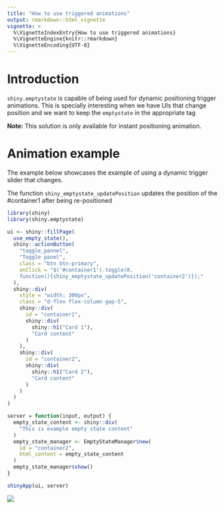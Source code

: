 ```yaml
---
title: "How to use triggered animations"
output: rmarkdown::html_vignette
vignette: >
  %\VignetteIndexEntry{How to use triggered animations}
  %\VignetteEngine{knitr::rmarkdown}
  %\VignetteEncoding{UTF-8}
---
```


# Introduction

`shiny.emptystate` is capable of being used for dynamic positioning trigger animations. This is specially interesting when we have UIs that change position and we want to keep the `emptystate` in the appropriate tag

**Note:** This solution is only available for instant positioning animation.

# Animation example

The example below showcases the example of using a dynamic trigger slider that changes.

The function `shiny_emptystate_updatePosition` updates the position of the #container1 after being re-positioned

``` r
library(shiny)
library(shiny.emptystate)

ui <- shiny::fillPage(
  use_empty_state(),
  shiny::actionButton(
    "toggle_pannel",
    "Toggle panel",
    class = "btn btn-primary",
    onClick = "$('#container1').toggle(0,
    function(){shiny_emptystate_updatePosition('container2')});"
  ),
  shiny::div(
    style = "width: 300px",
    class = "d-flex flex-column gap-5",
    shiny::div(
      id = "container1",
      shiny::div(
        shiny::h1("Card 1"),
        "Card content"
      )
    ),
    shiny::div(
      id = "container2",
      shiny::div(
        shiny::h1("Card 2"),
        "Card content"
      )
    )
  )
)

server = function(input, output) {
  empty_state_content <- shiny::div(
    "This is example empty state content"
  )
  empty_state_manager <- EmptyStateManager$new(
    id = "container2",
    html_content = empty_state_content
  )
  empty_state_manager$show()
}

shinyApp(ui, server)
```

![](images/dynamic_emptystate.gif)
